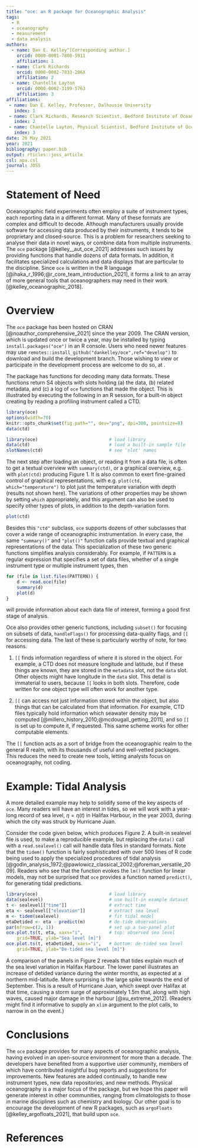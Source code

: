 ```yaml
---
title: "oce: an R package for Oceanographic Analysis"
tags:
  - R
  - oceanography
  - measurement
  - data analysis
authors:
  - name: Dan E. Kelley^[Corresponding author.]
    orcid: 0000-0001-7808-5911
    affiliation: 1
  - name: Clark Richards
    orcid: 0000-0002-7833-206X
    affiliation: 2
  - name: Chantelle Layton
    orcid: 0000-0002-3199-5763
    affiliation: 3
affiliations:
 - name: Dan E. Kelley, Professor, Dalhousie University
   index: 1
 - name: Clark Richards, Research Scientist, Bedford Institute of Oceanography, Department of Fisheries and Oceans, Canada; also Adjunct Professor, Dalhousie University
   index: 2
 - name: Chantelle Layton, Physical Scientist, Bedford Institute of Oceanography, Department of Fisheries and Oceans, Canada
   index: 3
date: 26 May 2021
year: 2021
bibliography: paper.bib
output: rticles::joss_article
csl: apa.csl
journal: JOSS
---
```


# Statement of Need

Oceanographic field experiments often employ a suite of instrument types, each
reporting data in a different format. Many of these formats are complex and
difficult to decode. Although manufacturers usually provide software for
accessing data produced by their instruments, it tends to be proprietary and
closed-source. This is a problem for researchers seeking to analyse their data
in novel ways, or combine data from multiple instruments. The `oce` package
[@kelley__aut_oce_2021] addresses such issues by providing functions that
handle dozens of data formats. In addition, it facilitates specialized
calculations and data displays that are particular to the discipline.  Since
`oce` is written in the R language
[@ihaka_r_1996;@r_core_team_introduction_2021], it forms a link to an array of
more general tools that oceanographers may need in their work
[@kelley_oceanographic_2018].

# Overview

The `oce` package has been hosted on CRAN [@noauthor_comprehensive_2021] since
the year 2009. The CRAN version, which is updated once or twice a year, may be
installed by typing `install.packages("oce")` in an R console. Users who need
newer features may use `remotes::install_github("dankelley/oce",ref="develop")`
to download and build the development branch. Those wishing to view or
participate in the development process are welcome to do so, at
\url{https://github.com/dankelley/oce}.

The package has functions for decoding many data formats.  These functions
return S4 objects with slots holding (a) the data, (b) related metadata, and
(c) a log of `oce` functions that made the object.  This is illustrated by
executing the following in an R session, for a built-in object creating by
reading a profiling instrument called a CTD.
```r
library(oce)
options(width=70)
knitr::opts_chunk$set(fig.path="", dev="png", dpi=300, pointsize=8)
data(ctd)
```
```r
library(oce)                           # load library
data(ctd)                              # load a built-in sample file
slotNames(ctd)                         # see 'slot' names
```

The next step after loading an object, or reading it from a data file, is often
to get a textual overview with `summary(ctd)`, or a graphical overview, e.g.
with `plot(ctd)` producing Figure 1.  It is also common to exert fine-grained
control of graphical representations, with e.g.  `plot(ctd,
which="temperature")` to plot just the temperature variation with depth
(results not shown here). The variations of other properties may be shown by
setting `which` appropriately, and this argument can also be used to specify
other types of plots, in addition to the depth-variation form.

```r
plot(ctd)
```

Besides this `"ctd"` subclass, `oce` supports dozens of other subclasses that
cover a wide range of oceanographic instrumentation.  In every case, the same
`"summary()"` and `"plot()"` function calls provide textual and graphical
representations of the data.  This specialization of these two generic
functions simplifies analysis considerably.  For example, if `PATTERN` is a
regular expression that specifies a set of data files, whether of a single
instrument type or multiple instrument types, then
```r
for (file in list.files(PATTERN)) {
    d <- read.oce(file)
    summary(d)
    plot(d)
}
```
will provide information about each data file of interest, forming a good
first stage of analysis.

Oce also provides other generic functions, including `subset()` for focusing on
subsets of data, `handleFlags()` for processing data-quality flags, and `[[`
for accessing data.  The last of these is particularly worthy of note, for two
reasons.

1. `[[` finds information regardless of where it is stored in the object. For
   example, a CTD does not measure longitude and latitude, but if these things
   are known, they are stored in the `metadata` slot, not the `data` slot.
   Other objects might have longitude in the `data` slot. This detail is
   immaterial to users, because `[[` looks in both slots.  Therefore, code
   written for one object type will often work for another type.

2. `[[` can access not just information stored within the object, but also
   things that can be calculated from that information. For example, CTD files
   typically hold information which seawater density may be computed
   [@millero_history_2010;@mcdougall_getting_2011], and so `[[` is set up to
   compute it, if requested. This same scheme works for other computable
   elements.

The `[[` function acts as a sort of bridge from the oceanographic realm to the
general R realm, with its thousands of useful and well-vetted packages.  This
reduces the need to create new tools, letting analysts focus on oceanography,
not coding.

# Example: Tidal Analysis

A more detailed example may help to solidify some of the key aspects of `oce`.
Many readers will have an interest in tides, so we will work with a year-long
record of sea level, $\eta=\eta(t)$ in Halifax Harbour, in the year 2003,
during which the city was struck by Hurricane Juan.

Consider the code given below, which produces Figure 2.  A built-in sealevel
file is used, to make a reproducible example, but replacing the `data()` call
with a `read.sealevel()` call will handle data files in standard formats.  Note
that the `tidem()` function is fairly sophisticated with over 500 lines of R
code being used to apply the specialized procedures of tidal analysis
[@godin_analysis_1972;@pawlowicz_classical_2002;@foreman_versatile_2009].
Readers who see that the function evokes the `lm()` function for linear models,
may not be surprised that `oce` provides a function named `predict()`, for
generating tidal predictions.

```r
library(oce)                           # load library
data(sealevel)                         # use built-in example dataset
t <- sealevel[["time"]]                # extract time
eta <- sealevel[["elevation"]]         # extract sea level
m <- tidem(sealevel)                   # fit tidal model
etaDetided <- eta - predict(m)         # de-tide observations
par(mfrow=c(2, 1))                     # set up a two-panel plot
oce.plot.ts(t, eta, xaxs="i",          # top: observed sea level
    grid=TRUE, ylab="Sea level [m]")
oce.plot.ts(t, etaDetided, xaxs="i",   # bottom: de-tided sea level
    grid=TRUE, ylab="De-tided sea level [m]")
```

A comparison of the panels in Figure 2 reveals that tides explain much of the
sea level variation in Halifax Harbour.  The lower panel illustrates an
increase of detided variance during the winter months, as expected at a
northern mid-latitude.  More surprising is the large spike towards the end of
September.  This is a result of Hurricane Juan, which swept over Halifax at
that time, causing a storm surge of approximately 1.5m that, along with high
waves, caused major damage in the harbour [@xu_extreme_2012].  (Readers might
find it informative to supply an `xlim` argument to the plot calls, to narrow
in on the event.)

# Conclusions

The `oce` package provides for many aspects of oceanographic analysis, having
evolved in an open-source environment for more than a decade.  The developers
have benefited from a supportive user community, members of which have
contributed insightful bug reports and suggestions for improvements.  New
features are added continually, to handle new instrument types, new data
repositories, and new methods. Physical oceanography is a major focus of the
package, but we hope this paper will generate interest in other communities,
ranging from climatologists to those in marine disciplines such as chemistry
and biology.  Our other goal is to encourage the development of new R packages,
such as `argoFloats` [@kelley_argofloats_2021], that build upon `oce`.

# References


